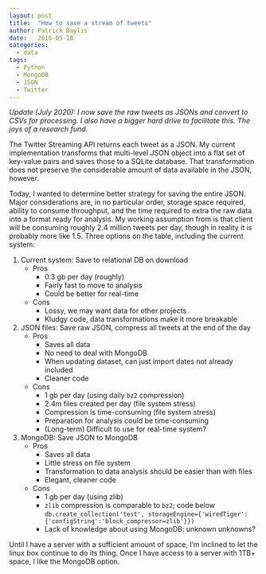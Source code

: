 ```yaml
---
layout: post
title:  "How to save a stream of tweets"
author: Patrick Baylis
date:   2016-05-18
categories: 
  - data
tags:
  - Python
  - MongoDB
  - JSON
  - Twitter
---
```


_Update (July 2020): I now save the raw tweets as JSONs and convert to CSVs for processing. I also have a bigger hard drive to facilitate this. The joys of a research fund._

The Twitter Streaming API returns each tweet as a JSON. My current implementation transforms that multi-level JSON object into a flat set of key-value pairs and saves those to a SQLite database. That transformation does not preserve the considerable amount of data available in the JSON, however.

Today, I wanted to determine better strategy for saving the entire JSON. Major considerations are, in no particular order, storage space required, ability to consume throughput, and the time required to extra the raw data into a format ready for analysis. My working assumption from is that client will be consuming roughly 2.4 million tweets per day, though in reality it is probably more like 1.5. Three options on the table, including the current system:

1. Current system: Save to relational DB on download
    - Pros
        - 0.3 gb per day (roughly)
        - Fairly fast to move to analysis
        - Could be better for real-time
    - Cons
        - Lossy, we may want data for other projects
        - Kludgy code, data transformations make it more breakable
2. JSON files: Save raw JSON, compress all tweets at the end of the day
    - Pros
        - Saves all data
        - No need to deal with MongoDB
        - When updating dataset, can just import dates not already included
        - Cleaner code
    - Cons
        - 1 gb per day (using daily `bz2` compression)
        - 2.4m files created per day (file system stress)
        - Compression is time-consuming (file system stress)
        - Preparation for analysis could be time-consuming
        - (Long-term) Difficult to use for real-time system?
3. MongoDB: Save JSON to MongoDB
    - Pros
        - Saves all data
        - Little stress on file system
        - Transformation to data analysis should be easier than with files
        - Elegant, cleaner code
    - Cons
        - 1 gb per day (using zlib)
        - `zlib` compression is comparable to `bz2`; code below
        `db.create_collection('test', storageEngine={'wiredTiger':{'configString':'block_compressor=zlib'}})
        `
        - Lack of knowledge about using MongoDB: unknown unknowns?

Until I have a server with a sufficient amount of space, I'm inclined to let the linux box continue to do its thing. Once I have access to a server with 1TB+ space, I like the MongoDB option.
